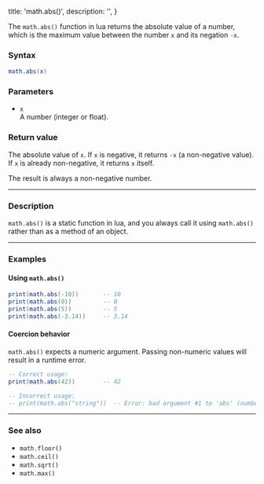   title: 'math.abs()',
  description: '',
}

The `math.abs()` function in lua returns the absolute value of a number, which is the maximum value between the number `x` and its negation `-x`.

### Syntax  

```lua
math.abs(x)
```

### Parameters  

- `x`  
  A number (integer or float).

### Return value  

The absolute value of `x`. If `x` is negative, it returns `-x` (a non-negative value). If `x` is already non-negative, it returns `x` itself.  

The result is always a non-negative number.  

---

### Description  

`math.abs()` is a static function in lua, and you always call it using `math.abs()` rather than as a method of an object.  

---

### Examples  

#### Using `math.abs()`  

```lua
print(math.abs(-10))       -- 10
print(math.abs(0))         -- 0
print(math.abs(5))         -- 5
print(math.abs(-3.14))     -- 3.14
```

#### Coercion behavior  

`math.abs()` expects a numeric argument. Passing non-numeric values will result in a runtime error.  

```lua
-- Correct usage:
print(math.abs(42))        -- 42

-- Incorrect usage:
-- print(math.abs("string"))  -- Error: bad argument #1 to 'abs' (number expected, got string)
```

---

### See also  

- `math.floor()`  
- `math.ceil()`  
- `math.sqrt()`  
- `math.max()`  

